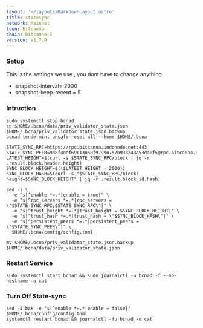 ```yaml
---
layout: '~/layouts/MarkdownLayout.astro'
title: statesync
network: Mainnet
icon: bitcanna
chain: bitcanna-1
version: v1.7.0
---
```

### Setup
This is the settings we use , you dont have to change anything

- snapshot-interval= 2000
- snapshot-keep-recent = 5

### Intruction

```
sudo systemctl stop bcnad
cp $HOME/.bcna/data/priv_validator_state.json $HOME/.bcna/priv_validator_state.json.backup
bcnad tendermint unsafe-reset-all --home $HOME/.bcna

STATE_SYNC_RPC=https://rpc.bitcanna.indonode.net:443
STATE_SYNC_PEER=9d8f4def69c13050f97990757b938343a53da0f5@rpc.bitcanna.indonode.net:27656
LATEST_HEIGHT=$(curl -s $STATE_SYNC_RPC/block | jq -r .result.block.header.height)
SYNC_BLOCK_HEIGHT=$(($LATEST_HEIGHT - 2000))
SYNC_BLOCK_HASH=$(curl -s "$STATE_SYNC_RPC/block?height=$SYNC_BLOCK_HEIGHT" | jq -r .result.block_id.hash)

sed -i \
  -e "s|^enable *=.*|enable = true|" \
  -e "s|^rpc_servers *=.*|rpc_servers = \"$STATE_SYNC_RPC,$STATE_SYNC_RPC\"|" \
  -e "s|^trust_height *=.*|trust_height = $SYNC_BLOCK_HEIGHT|" \
  -e "s|^trust_hash *=.*|trust_hash = \"$SYNC_BLOCK_HASH\"|" \
  -e "s|^persistent_peers *=.*|persistent_peers = \"$STATE_SYNC_PEER\"|" \
  $HOME/.bcna/config/config.toml

mv $HOME/.bcna/priv_validator_state.json.backup $HOME/.bcna/data/priv_validator_state.json
```

### Restart Service
```
sudo systemctl start bcnad && sudo journalctl -u bcnad -f --no-hostname -o cat
```

### Turn Off State-sync
```
sed -i.bak -e "s|^enable *=.*|enable = false|" $HOME/.bcna/config/config.toml
systemctl restart bcnad && journalctl -fu bcnad -o cat
```